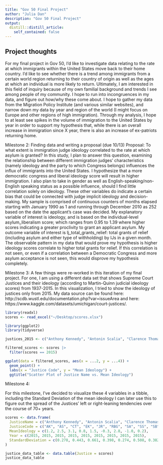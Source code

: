 ```yaml
---
title: "Gov 50 Final Project"
author: "Julia Dan"
description: "Gov 50 Final Project"
output:
  distill::distill_article:
    self_contained: false
---
```




## Project thoughts

For my final project in Gov 50, I'd like to investigate data relating to the rate at which immigrants within the United States move back to their home country. I'd like to see whether there is a trend among immigrants from a certain world region returning to their country of origin as well as the ages at which an individual is more likely to return. Ultimately, I am interested in this field of inquiry because of my own familial background and trends I see among people of my community. I hope to run into incongruences in my data, and figure out how/why these come about. I hope to gather my data from the Migration Policy Institute (and various similar websites), and narrow down my data by year and region of the world (I might focus on Europe and other regions of high immigration). Through my analysis, I hope to at least see spikes in the volume of immigration to the United States by year in order to support my hypothesis that, while there is an overall increase in immigration since X year, there is also an increase of ex-patriots returning home. 


Milestone 2: Finding data and writing a proposal (due 10/13)
Proposal:
To what extent is immigration judge ideology correlated to the rate at which asylum is granted? In this study, I plan to answer this question, examining the relationship between different immigration judges’ characteristics (namely ideology and the party to which Congress belongs) influences the influx of immigrants into the United States. I hypothesize that a more democratic congress and liberal ideology score will result in higher immigration. I also plan to take in gender as well as English-speaking/non-English speaking status as a possible influence, should I find little correlation solely on ideology. These other variables do indicate a certain bias that could be connected with judge implicit ideology and decision-making. My sample is comprised of continuous counters of months elapsed starting with January 1990 as 1 and running through December 2010 as 252 based on the date the applicant’s case was decided. My explanatory variable of interest is ideology, and is based on the individual-level asylum_liberalism score; which ranges from 0.95 to 1.39 where higher scores indicating a greater proclivity to grant an applicant asylum. My outcome variable of interest is Ij_total_grants_relief: total grants of relief (including asylum and either type of withholding) by IJs in a given month. The observable pattern in my data that would prove my hypothesis is higher ideology scores correlate to higher total grants for relief. If this correlation is not seen, or even if a correlation between a Democratic Congress and more asylum acceptance is not seen, this would disprove my hypothesis completely.


Milestone 3:
A few things were re-worked in this iteration of my final project. For one, I am using a different data set that shows Supreme Court Justices and their ideology (according to Martin-Quinn judicial ideology scores) from 1937-2015. In this visualization, I tried to show the ideology of justices only from 2015. My data source can be found here: http://scdb.wustl.edu/documentation.php?var=issueArea and here: https://www.kaggle.com/datasets/umichigan/court-justices/.

```r
library(readxl)
scores <- read_excel("~/Desktop/scores.xlsx")
```

```r
library(ggplot2)
library(tidyverse)
```

```r
justices_2015 <- c("Anthony Kennedy", "Antonin Scalia", "Clarence Thomas", "Elena Kagan", "John Roberts", "Ruth Bader Ginsburg", "Samuel Alito", "Sonia Sotomayor", "Stephen Breyer")
```

```r
filtered_scores <- scores |>
  filter(scores == 2015)
```

```r
ggplot(data = filtered_scores, aes(x = ...2, y = ...4)) +
  geom_point() +
  labs(x = "Justice Code", y = "Mean Ideology") +
  ggtitle("Scatter Plot of Justice Name vs. Mean Ideology")
```


Milestone 4:

For this milestone, I've decided to visualize these 4 variables in a tibble, including the Standard Deviation of the mean ideology I can later use this to figure out the spread of the Justices' left or right-leaning tendencies over the course of 70+ years.

```r
scores <- data.frame(
  JusticeName = c("Anthony Kennedy", "Antonin Scalia", "Clarence Thomas", "Elena Kagan", "John Roberts", "Ruth Bader Ginsburg", "Samuel Alito", "Sonia Sotomayor", "Stephen Breyer"),
  JusticeCode = c("AK", "AS", "CT", "EK", "JR", "RBG", "SA", "SS", "SB"),
  MeanIdeology = c(1.2, 2.5, 3.1, 0.8, 1.5, -0.3, 2.8, -1.0, 0.2),
  Year = c(2015, 2015, 2015, 2015, 2015, 2015, 2015, 2015, 2015),
  StandardDeviation = c(0.278, 0.443, 0.661, 0.398, 0.274, 0.508, 0.382, 0.512, 0.381)
)

justice_data_table <- data.table(Justice = scores)
justice_data_table
```


